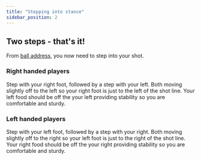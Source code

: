 ```yaml
---
title: "Stepping into stance"
sidebar_position: 2
---
```


## Two steps - that's it!

From [ball address](ball-address), you now need to step into your shot.

### Right handed players

Step with your right foot, followed by a step with your left. Both moving slightly off to the left so your right foot is just to the left of the shot line. Your left food should be off the your left providing stability so you are comfortable and sturdy.

### Left handed players

Step with your left foot, followed by a step with your right. Both moving slightly off to the right so your left foot is just to the right of the shot line. Your right food should be off the your right providing stability so you are comfortable and sturdy.
